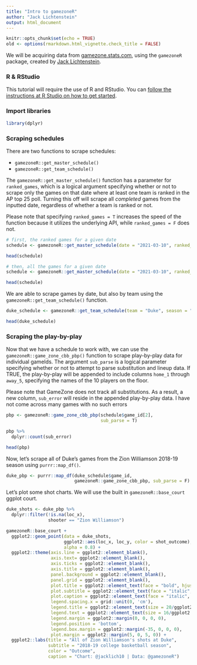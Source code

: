 ```yaml
---
title: "Intro to gamezoneR"
author: "Jack Lichtenstein"
output: html_document
---
```


```r
knitr::opts_chunk$set(echo = TRUE)
old <- options(rmarkdown.html_vignette.check_title = FALSE)
```

We will be acquiring data from [gamezone.stats.com](http://gamezone.stats.com/), using the `gamezoneR` package, created by [Jack Lichtenstein](https://twitter.com/jacklich10).

### R & RStudio

This tutorial will require the use of R and RStudio. You can [follow the instructions at R Studio on how to get started](https://rstudio.com/products/rstudio/download/).

### Import libraries

```r
library(dplyr)
```

### Scraping schedules

There are two functions to scrape schedules:

- `gamezoneR::get_master_schedule()` 
- `gamezoneR::get_team_schedule()`

The `gamezoneR::get_master_schedule()` function has a parameter for `ranked_games`, which is a logical argument specifying whether or not to scrape only the games on that date where at least one team is ranked in the AP top 25 poll. Turning this off will scrape all *completed* games from the inputted date, regardless of whether a team is ranked or not. 

Please note that specifying `ranked_games = T` increases the speed of the function because it utilizes the underlying API, while `ranked_games = F` does not.

```r
# first, the ranked games for a given date
schedule <- gamezoneR::get_master_schedule(date = "2021-03-10", ranked_games = T)

head(schedule)

# then, all the games for a given date
schedule <- gamezoneR::get_master_schedule(date = "2021-03-10", ranked_games = F)

head(schedule)
```

We are able to scrape games by date, but also by team using the `gamezoneR::get_team_schedule()` function.

```r
duke_schedule <- gamezoneR::get_team_schedule(team = "Duke", season = "2018-19")

head(duke_schedule)
```

### Scraping the play-by-play

Now that we have a schedule to work with, we can use the `gamezoneR::game_zone_cbb_pbp()` function to scrape play-by-play data for individual gameIds. The argument `sub_parse` is a logical parameter specifying whether or not to attempt to parse substitution and lineup data. If TRUE, the play-by-play will be appended to include columns `home_1` through `away_5`, specifying the names of the 10 players on the floor. 

Please note that GameZone does not track all substitutions. As a result, a new column, `sub_error` will reside in the appended play-by-play data. I have not come across many games with no such errors

```r
pbp <- gamezoneR::game_zone_cbb_pbp(schedule$game_id[2],
                                    sub_parse = T)

pbp %>% 
  dplyr::count(sub_error)

head(pbp)
```

Now, let's scrape all of Duke's games from the Zion Williamson 2018-19 season using `purrr::map_df()`.

```r
duke_pbp <- purrr::map_df(duke_schedule$game_id, 
                          gamezoneR::game_zone_cbb_pbp, sub_parse = F)
```

Let's plot some shot charts. We will use the built in `gamezoneR::base_court` ggplot court.

```r
duke_shots <- duke_pbp %>% 
  dplyr::filter(!is.na(loc_x),
                shooter == "Zion Williamson")

gamezoneR::base_court +
  ggplot2::geom_point(data = duke_shots,
                      ggplot2::aes(loc_x, loc_y, color = shot_outcome),
                      alpha = 0.8) +
  ggplot2::theme(axis.line = ggplot2::element_blank(),
                 axis.text= ggplot2::element_blank(),
                 axis.ticks = ggplot2::element_blank(),
                 axis.title = ggplot2::element_blank(),
                 panel.background = ggplot2::element_blank(),
                 panel.grid = ggplot2::element_blank(),
                 plot.title = ggplot2::element_text(face = "bold", hjust = 0.5, size = 30/ggplot2::.pt, margin = ggplot2::margin(0, 0, 5, 0)),
                 plot.subtitle = ggplot2::element_text(face = "italic", hjust = 0.5, size = 24/ggplot2::.pt),
                 plot.caption = ggplot2::element_text(face = "italic", hjust = 1, size = 20/ggplot2::.pt, margin = ggplot2::margin(0, 0, 0, 0)),
                 legend.spacing.x = grid::unit(0, 'cm'),
                 legend.title = ggplot2::element_text(size = 20/ggplot2::.pt, face = "bold"),
                 legend.text = ggplot2::element_text(size = 16/ggplot2::.pt),
                 legend.margin = ggplot2::margin(0, 0, 0, 0),
                 legend.position = 'bottom',
                 legend.box.margin = ggplot2::margin(-35, 0, 0, 0),
                 plot.margin = ggplot2::margin(5, 0, 5, 0)) +
  ggplot2::labs(title = "All of Zion Williamson's shots at Duke",
                subtitle = "2018-19 college basketball season",
                color = "Outcome",
                caption = "Chart: @jacklich10 | Data: @gamezoneR")
```


